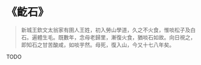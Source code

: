 # 《齕石》

> 新城王欽文太翁家有圉人王姓，初入勞山學道，久之不火食，惟啖松子及白石。遍體生毛。既數年，念母老歸里，漸復火食，猶啖石如故。向日視之，即知石之甘苦酸咸，如啖芋然。母死，復入山，今又十七八年矣。

TODO
